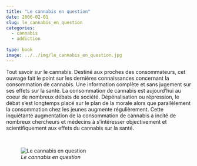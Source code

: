 ```yaml
---
title: "Le cannabis en question"
date: 2006-02-01
slug: le_cannabis_en_question
categories:
  - cannabis
  - addiction
  
type: book
image: ../../img/le_cannabis_en_question.jpg
---
```


Tout savoir sur le cannabis.
Destiné aux proches des consommateurs, cet ouvrage fait le point sur les dernières connaissances concernant la consommation de cannabis.
Une information complète et sans jugement sur ses effets sur la santé. 
La consommation de cannabis est aujourd'hui au coeur de nombreux débats de société.
Dépénalisation ou répression, le débat s'est longtemps placé sur le plan de la morale alors que parallèlement la consommation chez les jeunes augmente régulièrement.
Cette inquiétante augmentation de la consommation de cannabis a incité de nombreux chercheurs et médecins à s'intéresser objectivement et scientifiquement aux effets du cannabis sur la santé.

<br>

![_Le cannabis en question_](../../img/le_cannabis_en_question.jpg)
